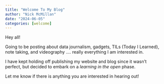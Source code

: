 ```yaml
---
title: "Welcome To My Blog"
author: "Nick McMillan"
date: "2024-06-05"
categories: [welcome]
---
```



Hey all!

Going to be posting about data journalism, gadgets, TILs (Today I Learned), note taking, and videography .... really everything I am interested in.

I have kept holding off publishing my website and blog since it wasn't perfect, but decided to embark on a _learning in the open_ phase. 

Let me know if there is anything you are interested in hearing out!

